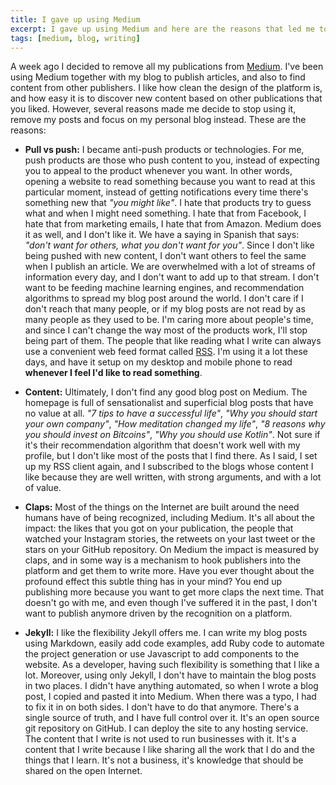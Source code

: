 ```yaml
---
title: I gave up using Medium
excerpt: I gave up using Medium and here are the reasons that led me to make the decission.
tags: [medium, blog, writing]
---
```


A week ago I decided to remove all my publications from [Medium](https://mediu.com). I've been using Medium together with my blog to publish articles, and also to find content from other publishers. I like how clean the design of the platform is, and how easy it is to discover new content based on other publications that you liked. However, several reasons made me decide to stop using it, remove my posts and focus on my personal blog instead. These are the reasons:

- **Pull vs push:** I became anti-push products or technologies. For me, push products are those who push content to you, instead of expecting you to appeal to the product whenever you want. In other words, opening a website to read something because you want to read at this particular moment, instead of getting notifications every time there's something new that *"you might like"*. I hate that products try to guess what and when I might need something. I hate that from Facebook, I hate that from marketing emails, I hate that from Amazon. Medium does it as well, and I don't like it. We have a saying in Spanish that says: *"don't want for others, what you don't want for you"*. Since I don't like being pushed with new content, I don't want others to feel the same when I publish an article. We are overwhelmed with a lot of streams of information every day, and I don't want to add up to that stream. I don't want to be feeding machine learning engines, and recommendation algorithms to spread my blog post around the world. I don't care if I don't reach that many people, or if my blog posts are not read by as many people as they used to be. I'm caring more about people's time, and since I can't change the way most of the products work, I'll stop being part of them. The people that like reading what I write can always use a convenient web feed format called [RSS](https://en.wikipedia.org/wiki/RSS). I'm using it a lot these days, and have it setup on my desktop and mobile phone to read **whenever I feel I'd like to read something**.

- **Content:** Ultimately, I don't find any good blog post on Medium. The homepage is full of sensationalist and superficial blog posts that  have no value at all. *"7 tips to have a successful life"*, *"Why you should start your own company"*, *"How meditation changed my life"*, *"8 reasons why you should invest on Bitcoins"*, *"Why you should use Kotlin"*. Not sure if it's their recommendation algorithm that doesn't work well with my profile, but I don't like most of the posts that I find there. As I said, I set up my RSS client again, and I subscribed to the blogs whose content I like because they are well written, with strong arguments, and with a lot of value.

- **Claps:** Most of the things on the Internet are built around the need humans have of being recognized, including Medium. It's all about the impact: the likes that you got on your publication, the people that watched your Instagram stories, the retweets on your last tweet or the stars on your GitHub repository. On Medium the impact is measured by claps, and in some way is a mechanism to hook publishers into the platform and get them to write more. Have you ever thought about the profound effect this subtle thing has in your mind? You end up publishing more because you want to get more claps the next time. That doesn't go with me, and even though I've suffered it in the past, I don't want to publish anymore driven by the recognition on a platform.

- **Jekyll:** I like the flexibility Jekyll offers me. I can write my blog posts using Markdown, easily add code examples, add Ruby code to automate the project generation or use Javascript to add components to the website. As a developer, having such flexibility is something that I like a lot. Moreover, using only Jekyll, I don't have to maintain the blog posts in two places. I didn't have anything automated, so when I wrote a blog post, I copied and pasted it into Medium. When there was a typo, I had to fix it in on both sides. I don't have to do that anymore. There's a single source of truth, and I have full control over it. It's an open source git repository on GitHub. I can deploy the site to any hosting service. The content that I write is not used to run businesses with it. It's a content that I write because I like sharing all the work that I do and the things that I learn. It's not a business, it's knowledge that should be shared on the open Internet.
